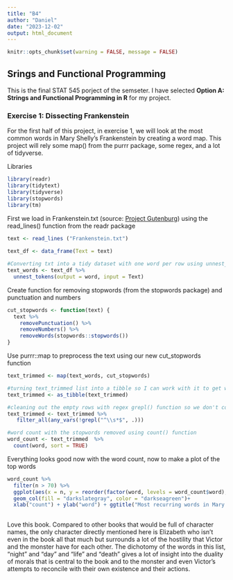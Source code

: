 ```yaml
---
title: "B4"
author: "Daniel"
date: "2023-12-02"
output: html_document
---
```


```r
knitr::opts_chunk$set(warning = FALSE, message = FALSE)
```

## Srings and Functional Programming

This is the final STAT 545 porject of the semseter. I have selected **Option A: Strings and Functional Programming in R** for my project.

### Exercise 1: Dissecting Frankenstein

For the first half of this project, in exercise 1, we will look at the most common words in Mary Shelly's Frankenstein by creating a word map. This project will rely some map() from the purrr package, some regex, and a lot of tidyverse.

Libraries

```r
library(readr)
library(tidytext)
library(tidyverse)
library(stopwords)
library(tm)
```

First we load in Frankenstein.txt (source: [Project Gutenburg](https://dev.gutenberg.org/ebooks/84)) using the read_lines() function from the readr package

```r
text <- read_lines ("Frankenstein.txt")
 
text_df <- data_frame(Text = text) 

#Converting txt into a tidy dataset with one word per row using unnest_tokens()
text_words <- text_df %>% 
  unnest_tokens(output = word, input = Text) 
```

Create function for removing stopwords (from the stopwords package) and punctuation and numbers

```r
cut_stopwords <- function(text) {
  text %>%
    removePunctuation() %>%
    removeNumbers() %>%
    removeWords(stopwords::stopwords())
}

```

Use purrr::map to preprocess the text using our new cut_stopwords function

```r
text_trimmed <- map(text_words, cut_stopwords)

#turning text_trimmed list into a tibble so I can work with it to get word counts
text_trimmed <- as_tibble(text_trimmed)

#cleaning out the empty rows with regex grepl() function so we don't count blanks
text_trimmed <- text_trimmed %>%
   filter_all(any_vars(!grepl("^\\s*$", .)))

#word count with the stopwords removed using count() function
word_count <- text_trimmed  %>% 
  count(word, sort = TRUE)
```

Everything looks good now with the word count, now to make a plot of the top words

```r
word_count %>%
  filter(n > 70) %>% 
  ggplot(aes(x = n, y = reorder(factor(word, levels = word_count$word), n)))+
  geom_col(fill = "darkslategray", color = "darkseagreen")+
  xlab("count") + ylab("word") + ggtitle("Most recurring words in Mary Shelly's Frankenstein")
  
```

Love this book. Compared to other books that would be full of character names, the only character directly mentioned here is Elizabeth who isn't even in the book all that much but surrounds a lot of the hostility that Victor and the monster have for each other. The dichotomy of the words in this list, "night" and "day" and "life" and "death" gives a lot of insight into the duality of morals that is central to the book and to the monster and even Victor's attempts to reconcile with their own existence and their actions.
